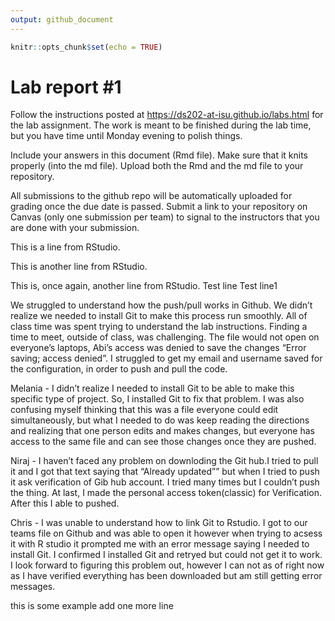 ```yaml
---
output: github_document
---
```


<!-- README.md is generated from README.Rmd. Please edit the README.Rmd file -->


```r
knitr::opts_chunk$set(echo = TRUE)
```
 
# Lab report \#1

Follow the instructions posted at
<https://ds202-at-isu.github.io/labs.html> for the lab assignment. The
work is meant to be finished during the lab time, but you have time
until Monday evening to polish things.

Include your answers in this document (Rmd file). Make sure that it
knits properly (into the md file). Upload both the Rmd and the md file
to your repository.

All submissions to the github repo will be automatically uploaded for
grading once the due date is passed. Submit a link to your repository on
Canvas (only one submission per team) to signal to the instructors that
you are done with your submission.

This is a line from RStudio.

This is another line from RStudio. 

This is, once again, another line from RStudio.
Test line
Test line1

We struggled to understand how the push/pull works in Github. 
We didn't realize we needed to install Git to make this process run smoothly. 
All of class time was spent trying to understand the lab instructions. Finding a time to meet, outside of class, was challenging.
The file would not open on everyone's laptops, Abi's access was denied to save the changes "Error saving; access denied".
I struggled to get my email and username saved for the configuration, in order to push and pull the code. 

Melania - I didn't realize I needed to install Git to be able to make this specific type of project. So, I installed Git to fix that problem. I was also confusing myself thinking that this was a file everyone could edit simultaneously, but what I needed to do was keep reading the directions and realizing that one person edits and makes changes, but everyone has access to the same file and can see those changes once they are pushed.

Niraj - I haven't faced any problem on downloding the Git hub.I tried to pull it and I got that text saying that "Already updated"" but when I tried to push it ask verification of Gib hub account. I tried many times but I couldn't push the thing. At last, I made the personal access token(classic) for Verification. After this I able to pushed.  

Chris - I was unable to understand how to link Git to Rstudio. I got to our teams file on Github and was able to open it however when trying to acsess it with R studio it prompted me with an error message saying I needed to install Git. I confirmed I installed Git and retryed but could not get it to work. I look forward to figuring this problem out, however I can not as of right now as I have verified everything has been downloaded but am still getting error messages.

this is some example add one more line
